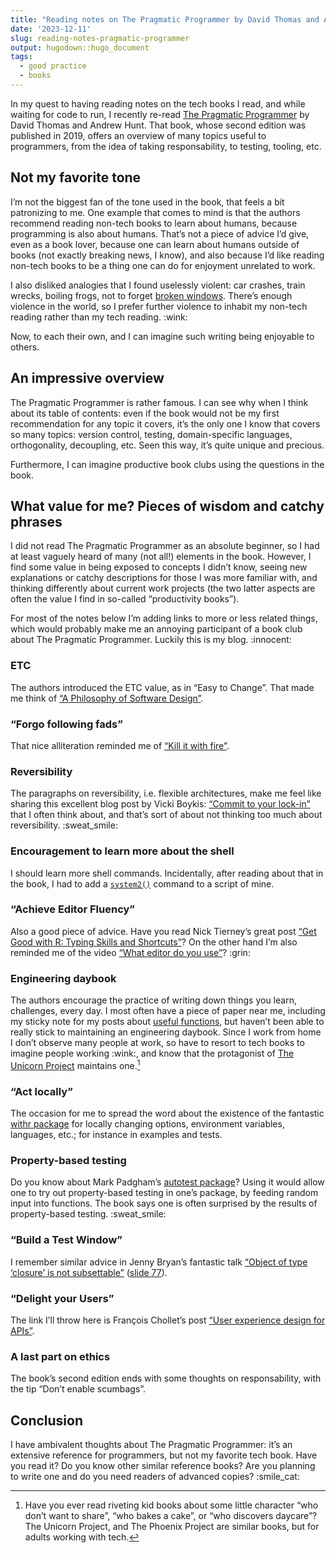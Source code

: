 ```yaml
---
title: "Reading notes on The Pragmatic Programmer by David Thomas and Andrew Hunt"
date: '2023-12-11'
slug: reading-notes-pragmatic-programmer
output: hugodown::hugo_document
tags:
  - good practice
  - books
---
```


In my quest to having reading notes on the tech books I read, and while waiting for code to run, I recently re-read [The Pragmatic Programmer](https://pragprog.com/titles/tpp20/the-pragmatic-programmer-20th-anniversary-edition/) by David Thomas and Andrew Hunt.
That book, whose second edition was published in 2019, offers an overview of many topics useful to programmers, from the idea of taking responsability, to testing, tooling, etc.

## Not my favorite tone

I'm not the biggest fan of the tone used in the book, that feels a bit patronizing to me.
One example that comes to mind is that the authors recommend reading non-tech books to learn about humans, because programming is also about humans. 
That's not a piece of advice I'd give, even as a book lover, because one can learn about humans outside of books (not exactly breaking news, I know), and also because I'd like reading non-tech books to be a thing one can do for enjoyment unrelated to work.

I also disliked analogies that I found uselessly violent: car crashes, train wrecks, boiling frogs, not to forget [broken windows](https://en.wikipedia.org/wiki/Broken_windows_theory#Criticism).
There's enough violence in the world, so I prefer further violence to inhabit my non-tech reading rather than my tech reading. :wink:

Now, to each their own, and I can imagine such writing being enjoyable to others.

## An impressive overview

The Pragmatic Programmer is rather famous.
I can see why when I think about its table of contents: even if the book would not be my first recommendation for any topic it covers, it's the only one I know that covers so many topics: version control, testing, domain-specific languages, orthogonality, decoupling, etc.
Seen this way, it's quite unique and precious.

Furthermore, I can imagine productive book clubs using the questions in the book.

## What value for me? Pieces of wisdom and catchy phrases

I did not read The Pragmatic Programmer as an absolute beginner, so I had at least vaguely heard of many (not all!) elements in the book.
However, I find some value in being exposed to concepts I didn't know, seeing new explanations or catchy descriptions for those I was more familiar with, and thinking differently about current work projects (the two latter aspects are often the value I find in so-called "productivity books").

For most of the notes below I'm adding links to more or less related things, which would probably make me an annoying participant of a book club about The Pragmatic Programmer.
Luckily this is my blog. :innocent:

### ETC

The authors introduced the ETC value, as in "Easy to Change".
That made me think of ["A Philosophy of Software Design"](/2023/10/19/reading-notes-philosophy-software-design/#complexity-in-software).

### "Forgo following fads"

That nice alliteration reminded me of ["Kill it with fire"](/2023/11/20/reading-notes-kill-it-with-fire-marianne-bellotti/).

### Reversibility

The paragraphs on reversibility, i.e. flexible architectures, make me feel like sharing this excellent blog post by Vicki Boykis: ["Commit to your lock-in"](https://vickiboykis.com/2019/02/10/commit-to-your-lock-in/) that I often think about, and that's sort of about not thinking too much about reversibility. :sweat_smile:

### Encouragement to learn more about the shell

I should learn more shell commands.
Incidentally, after reading about that in the book, I had to add a [`system2()`](https://ropensci.org/blog/2021/09/13/system-calls-r-package/) command to a script of mine.

### "Achieve Editor Fluency"

Also a good piece of advice.
Have you read Nick Tierney's great post ["Get Good with R: Typing Skills and Shortcuts"](https://www.njtierney.com/post/2023/12/04/get-good-type-fast/)?
On the other hand I'm also reminded me of the video ["What editor do you use"](https://www.youtube.com/watch?v=dIjKJjzRX_E)? :grin:

### Engineering daybook

The authors encourage the practice of writing down things you learn, challenges, every day.
I most often have a piece of paper near me, including my sticky note for my posts about [useful functions](/tags/useful-functions/), but haven't been able to really stick to maintaining an engineering daybook.
Since I work from home I don't observe many people at work, so have to resort to tech books to imagine people working :wink:, and know that the protagonist of [The Unicorn Project](https://itrevolution.com/product/the-unicorn-project/) maintains one.[^unicorn]

[^unicorn]: Have you ever read riveting kid books about some little character "who don't want to share", "who bakes a cake", or "who discovers daycare"? The Unicorn Project, and The Phoenix Project are similar books, but for adults working with tech. 

### "Act locally"

The occasion for me to spread the word about the existence of the fantastic [withr package](https://withr.r-lib.org/) for locally changing options, environment variables, languages, etc.; for instance in examples and tests.

### Property-based testing

Do you know about Mark Padgham's [autotest package](https://docs.ropensci.org/autotest/)?
Using it would allow one to try out property-based testing in one's package, by feeding random input into functions.
The book says one is often surprised by the results of property-based testing. :sweat_smile:

### "Build a Test Window"

I remember similar advice in Jenny Bryan's fantastic talk ["Object of type 'closure' is not subsettable"](https://www.youtube.com/watch?v=vgYS-F8opgE) ([slide 77](https://speakerdeck.com/jennybc/object-of-type-closure-is-not-subsettable?slide=77)).

### "Delight your Users"

The link I'll throw here is François Chollet's post ["User experience design for APIs"](https://blog.keras.io/user-experience-design-for-apis.html).

### A last part on ethics

The book's second edition ends with some thoughts on responsability, with the tip "Don't enable scumbags".

## Conclusion

I have ambivalent thoughts about The Pragmatic Programmer: it's an extensive reference for programmers, but not my favorite tech book.
Have you read it?
Do you know other similar reference books?
Are you planning to write one and do you need readers of advanced copies? :smile_cat: